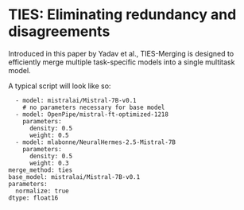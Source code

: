 # TIES: Eliminating redundancy and disagreements

Introduced in this paper by Yadav et al., TIES-Merging is designed to efficiently merge multiple task-specific models into a single multitask model.

A typical script will look like so:
```models:
  - model: mistralai/Mistral-7B-v0.1
    # no parameters necessary for base model
  - model: OpenPipe/mistral-ft-optimized-1218
    parameters:
      density: 0.5
      weight: 0.5
  - model: mlabonne/NeuralHermes-2.5-Mistral-7B
    parameters:
      density: 0.5
      weight: 0.3
merge_method: ties
base_model: mistralai/Mistral-7B-v0.1
parameters:
  normalize: true
dtype: float16